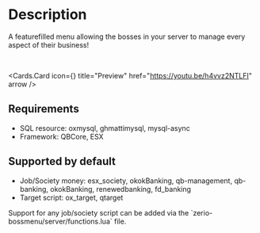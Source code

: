 
# Description

A featurefilled menu allowing the bosses in your server to manage every aspect of their business!

<br />

<Cards.Card
  icon={<VideoIcon />}
  title="Preview"
  href="https://youtu.be/h4vvz2NTLFI"
  arrow
/>

## Requirements

- SQL resource: oxmysql, ghmattimysql, mysql-async
- Framework: QBCore, ESX

## Supported by default

- Job/Society money: esx_society, okokBanking, qb-management, qb-banking, okokBanking, renewedbanking, fd_banking
- Target script: ox_target, qtarget

<Callout>
  Support for any job/society script can be added via the
  `zerio-bossmenu/server/functions.lua` file.
</Callout>
